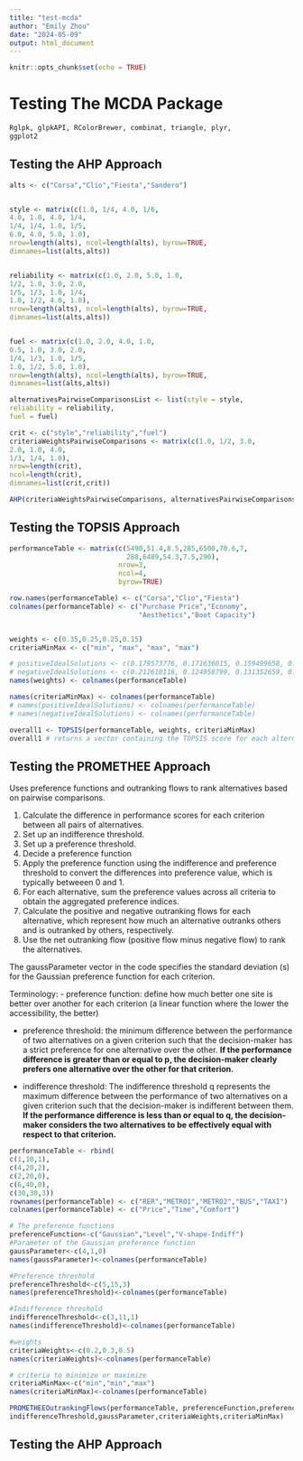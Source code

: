 ```yaml
---
title: "test-mcda"
author: "Emily Zhou"
date: "2024-05-09"
output: html_document
---
```


```r
knitr::opts_chunk$set(echo = TRUE)
```

# Testing The MCDA Package

```r
Rglpk, glpkAPI, RColorBrewer, combinat, triangle, plyr,
ggplot2
```


## Testing the AHP Approach 
```r
alts <- c("Corsa","Clio","Fiesta","Sandero")


style <- matrix(c(1.0, 1/4, 4.0, 1/6,
4.0, 1.0, 4.0, 1/4,
1/4, 1/4, 1.0, 1/5,
6.0, 4.0, 5.0, 1.0),
nrow=length(alts), ncol=length(alts), byrow=TRUE,
dimnames=list(alts,alts))


reliability <- matrix(c(1.0, 2.0, 5.0, 1.0,
1/2, 1.0, 3.0, 2.0,
1/5, 1/3, 1.0, 1/4,
1.0, 1/2, 4.0, 1.0),
nrow=length(alts), ncol=length(alts), byrow=TRUE,
dimnames=list(alts,alts))


fuel <- matrix(c(1.0, 2.0, 4.0, 1.0,
0.5, 1.0, 3.0, 2.0,
1/4, 1/3, 1.0, 1/5,
1.0, 1/2, 5.0, 1.0),
nrow=length(alts), ncol=length(alts), byrow=TRUE,
dimnames=list(alts,alts))
```


```r

alternativesPairwiseComparisonsList <- list(style = style,
reliability = reliability,
fuel = fuel)

```


```r
crit <- c("style","reliability","fuel")
criteriaWeightsPairwiseComparisons <- matrix(c(1.0, 1/2, 3.0,
2.0, 1.0, 4.0,
1/3, 1/4, 1.0),
nrow=length(crit),
ncol=length(crit),
dimnames=list(crit,crit))
```


```r
AHP(criteriaWeightsPairwiseComparisons, alternativesPairwiseComparisonsList)
```

## Testing the TOPSIS Approach

```r


performanceTable <- matrix(c(5490,51.4,8.5,285,6500,70.6,7,
                             288,6489,54.3,7.5,290),
                           nrow=3,
                           ncol=4,
                           byrow=TRUE)

row.names(performanceTable) <- c("Corsa","Clio","Fiesta")
colnames(performanceTable) <- c("Purchase Price","Economy",
                                "Aesthetics","Boot Capacity")


weights <- c(0.35,0.25,0.25,0.15)
criteriaMinMax <- c("min", "max", "max", "max")

# positiveIdealSolutions <- c(0.179573776, 0.171636015, 0.159499658, 0.087302767)
# negativeIdealSolutions <- c(0.212610118, 0.124958799, 0.131352659, 0.085797547)
names(weights) <- colnames(performanceTable)

names(criteriaMinMax) <- colnames(performanceTable)
# names(positiveIdealSolutions) <- colnames(performanceTable)
# names(negativeIdealSolutions) <- colnames(performanceTable)
```


```r
overall1 <- TOPSIS(performanceTable, weights, criteriaMinMax)
overall1 # returns a vector containing the TOPSIS score for each alternative
```

## Testing the PROMETHEE Approach
Uses preference functions and outranking flows to rank alternatives based on pairwise comparisons.

1. Calculate the difference in performance scores for each criterion between all pairs of alternatives.
2. Set up an indifference threshold.
3. Set up a preference threshold. 
4. Decide a preference function
5. Apply the preference function using the indifference and preference threshold to convert the differences into preference value, which is typically betweeen 0 and 1. 
6. For each alternative, sum the preference values across all criteria to obtain the aggregated preference indices.
7. Calculate the positive and negative outranking flows for each alternative, which represent how much an alternative outranks others and is outranked by others, respectively.
8. Use the net outranking flow (positive flow minus negative flow) to rank the alternatives.


The gaussParameter vector in the code specifies the standard deviation (s) for the Gaussian preference function for each criterion.

Terminology: 
- preference function: define how much better one site is better over another for each criterion (a linear function where the lower the accessibility, the better)

- preference threshold: the minimum difference between the performance of two alternatives on a given criterion such that the decision-maker has a strict preference for one alternative over the other. **If the performance difference is greater than or equal to p, the decision-maker clearly prefers one alternative over the other for that criterion. **

- indifference threshold: The indifference threshold q represents the maximum difference between the performance of two alternatives on a given criterion such that the decision-maker is indifferent between them. **If the performance difference is less than or equal to q, the decision-maker considers the two alternatives to be effectively equal with respect to that criterion.**


```r

performanceTable <- rbind(
c(1,10,1),
c(4,20,2),
c(2,20,0),
c(6,40,0),
c(30,30,3))
rownames(performanceTable) <- c("RER","METRO1","METRO2","BUS","TAXI")
colnames(performanceTable) <- c("Price","Time","Comfort")
```

```r
# The preference functions
preferenceFunction<-c("Gaussian","Level","V-shape-Indiff")
#Parameter of the Gaussian preference function
gaussParameter<-c(4,1,0)
names(gaussParameter)<-colnames(performanceTable)
```

```r
#Preference threshold
preferenceThreshold<-c(5,15,3)
names(preferenceThreshold)<-colnames(performanceTable)
```

```r
#Indifference threshold
indifferenceThreshold<-c(3,11,1)
names(indifferenceThreshold)<-colnames(performanceTable)
```


```r
#weights
criteriaWeights<-c(0.2,0.3,0.5)
names(criteriaWeights)<-colnames(performanceTable)

# criteria to minimize or maximize
criteriaMinMax<-c("min","min","max")
names(criteriaMinMax)<-colnames(performanceTable)
```


```r
PROMETHEEOutrankingFlows(performanceTable, preferenceFunction,preferenceThreshold,
indifferenceThreshold,gaussParameter,criteriaWeights,criteriaMinMax)
```






## Testing the AHP Approach


